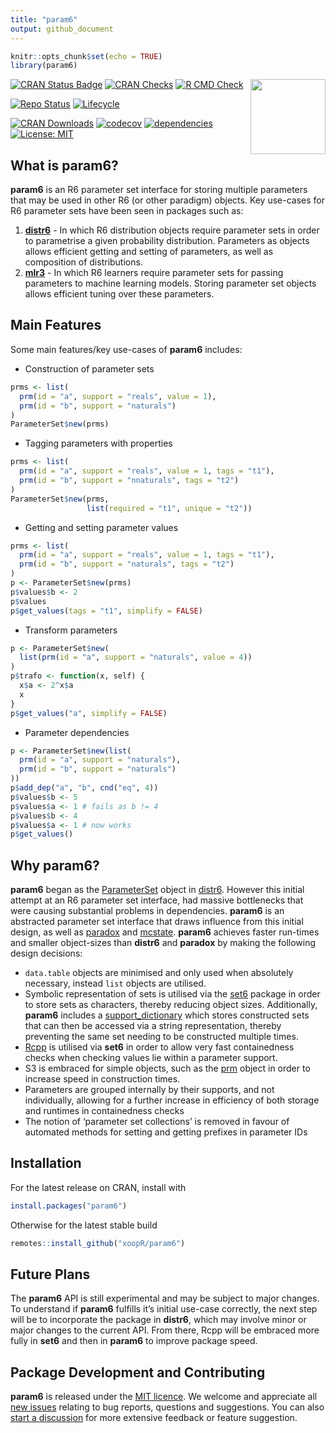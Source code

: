 ```yaml
---
title: "param6"
output: github_document
---
```


```r
knitr::opts_chunk$set(echo = TRUE)
library(param6)
```

<img src="man/figures/logo.png" align="right" alt="" width="120" />

[![CRAN Status Badge](https://www.r-pkg.org/badges/version-ago/param6)](https://cran.r-project.org/package=param6)
[![CRAN Checks](https://cranchecks.info/badges/worst/param6)](https://cran.r-project.org/web/checks/check_results_param6.html)
[![R CMD Check](https://github.com/xoopR/param6/actions/workflows/r-cmd-check.yml/badge.svg)](https://github.com/xoopR/param6/actions/workflows/r-cmd-check.yml)

[![Repo Status](https://www.repostatus.org/badges/latest/active.svg)](https://github.com/xoopR/param6)
[![Lifecycle](https://lifecycle.r-lib.org/articles/figures/lifecycle-experimental.svg)](https://github.com/xoopR/param6)

[![CRAN Downloads](https://cranlogs.r-pkg.org/badges/grand-total/param6)](https://cran.r-project.org/package=param6)
[![codecov](https://codecov.io/gh/xoopR/param6/branch/master/graph/badge.svg)](https://codecov.io/gh/xoopR/param6)
[![dependencies](https://tinyverse.netlify.com/badge/param6)](https://CRAN.R-project.org/package=param6)
[![License: MIT](https://img.shields.io/badge/License-MIT-yellow.svg)](https://opensource.org/licenses/MIT)

## What is param6?

**param6** is an R6 parameter set interface for storing multiple parameters that may be used in other R6 (or other paradigm) objects. Key use-cases for R6 parameter sets have been seen in packages such as:

1. **[distr6](https://github.com/alan-turing-institute/distr6)** - In which R6 distribution objects require parameter sets in order to parametrise a given probability distribution. Parameters as objects allows efficient getting and setting of parameters, as well as composition of distributions.
2. **[mlr3](https://github.com/mlr-org/mlr3)** - In which R6 learners require parameter sets for passing parameters to machine learning models. Storing parameter set objects allows efficient tuning over these parameters.

## Main Features

Some main features/key use-cases of **param6** includes:

* Construction of parameter sets

```r
prms <- list(
  prm(id = "a", support = "reals", value = 1),
  prm(id = "b", support = "naturals")
)
ParameterSet$new(prms)
```

* Tagging parameters with properties

```r
prms <- list(
  prm(id = "a", support = "reals", value = 1, tags = "t1"),
  prm(id = "b", support = "nnaturals", tags = "t2")
)
ParameterSet$new(prms,
                 list(required = "t1", unique = "t2"))
```

* Getting and setting parameter values

```r
prms <- list(
  prm(id = "a", support = "reals", value = 1, tags = "t1"),
  prm(id = "b", support = "naturals", tags = "t2")
)
p <- ParameterSet$new(prms)
p$values$b <- 2
p$values
p$get_values(tags = "t1", simplify = FALSE)
```

* Transform parameters

```r
p <- ParameterSet$new(
  list(prm(id = "a", support = "naturals", value = 4))
)
p$trafo <- function(x, self) {
  x$a <- 2^x$a
  x
}
p$get_values("a", simplify = FALSE)
```

* Parameter dependencies

```r
p <- ParameterSet$new(list(
  prm(id = "a", support = "naturals"),
  prm(id = "b", support = "naturals")
))
p$add_dep("a", "b", cnd("eq", 4))
p$values$b <- 5
p$values$a <- 1 # fails as b != 4
p$values$b <- 4
p$values$a <- 1 # now works
p$get_values()
```

## Why param6?

**param6** began as the [ParameterSet](https://github.com/alan-turing-institute/distr6/blob/main/R/ParameterSet.R) object in [distr6](https://github.com/alan-turing-institute/distr6). However this initial attempt at an R6 parameter set interface, had massive bottlenecks that were causing substantial problems in dependencies. **param6** is an abstracted parameter set interface that draws influence from this initial design, as well as [paradox](https://github.com/mlr-org/paradox) and [mcstate](https://github.com/mrc-ide/mcstate/). **param6** achieves faster run-times and smaller object-sizes than **distr6** and **paradox** by making the following design decisions:

* `data.table` objects are minimised and only used when absolutely necessary, instead `list` objects are utilised.
* Symbolic representation of sets is utilised via the [set6](https://github.com/xoopR/set6/) package in order to store sets as characters, thereby reducing object sizes. Additionally, **param6** includes a [support_dictionary](https://github.com/xoopR/param6/blob/main/R/support_dictionary.R) which stores constructed sets that can then be accessed via a string representation, thereby preventing the same set needing to be constructed multiple times.
* [Rcpp](https://github.com/RcppCore/Rcpp) is utilised via **set6** in order to allow very fast containedness checks when checking values lie within a parameter support.
* S3 is embraced for simple objects, such as the [prm](https://github.com/xoopR/param6/blob/main/R/prm.R) object in order to increase speed in construction times.
* Parameters are grouped internally by their supports, and not individually, allowing for a further increase in efficiency of both storage and runtimes in containedness checks
* The notion of 'parameter set collections' is removed in favour of automated methods for setting and getting prefixes in parameter IDs

## Installation

For the latest release on CRAN, install with
```r
install.packages("param6")
```

Otherwise for the latest stable build
```r
remotes::install_github("xoopR/param6")
```

## Future Plans

The **param6** API is still experimental and may be subject to major changes.
To understand if **param6** fulfills it's initial use-case correctly, the next step will be to incorporate the package in **distr6**, which may involve minor or major changes to the current API. From there, Rcpp will be embraced more fully in **set6** and then in **param6** to improve package speed.

## Package Development and Contributing

**param6** is released under the [MIT licence](https://opensource.org/licenses/MIT). We welcome and appreciate all [new issues](https://github.com/xoopR/param6/issues) relating to bug reports, questions and suggestions. You can also [start a discussion](https://github.com/xoopR/param6/discussions) for more extensive feedback or feature suggestion.
